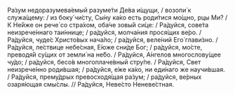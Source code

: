 Ра́зум недоразумева́емый разуме́ти Де́ва и́щущи, / возопи́ к служа́щему: / из боку́ чи́сту, Сы́ну ка́ко есть роди́тися мо́щно, рцы Ми? / К Не́йже он рече́ со стра́хом, оба́че зовы́й си́це: / Ра́дуйся, сове́та неизрече́ннаго таи́ннице; / ра́дуйся, молча́ния прося́щих ве́ро. / Ра́дуйся, чуде́с Христо́вых нача́ло; / ра́дуйся, веле́ний Его́ глави́зно. / Ра́дуйся, ле́ствице небе́сная, Е́юже сни́де Бог; / ра́дуйся, мо́сте, преводя́й су́щих от земли́ на не́бо. / Ра́дуйся, А́нгелов многослову́щее чу́до; / ра́дуйся, бесо́в многоплаче́вный стру́пе. / Ра́дуйся, Свет неизрече́нно роди́вшая; / ра́дуйся, е́же ка́ко, ни еди́наго же научи́вшая. / Ра́дуйся, прему́дрых превосходя́щая ра́зум; / ра́дуйся, ве́рных озаря́ющая смы́слы. // Ра́дуйся, Неве́сто Неневе́стная.
